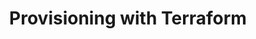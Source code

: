 ---
id: 2
link: Terraform
title: Provisioning with Terraform
description: Setup terraform cloud and consume the terraform modules
section: Setup a Cluster
---